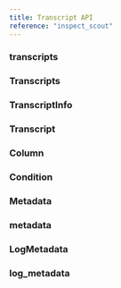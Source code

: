 ```yaml
---
title: Transcript API
reference: "inspect_scout"
---
```


### transcripts
### Transcripts
### TranscriptInfo
### Transcript
### Column
### Condition
### Metadata
### metadata
### LogMetadata
### log_metadata

